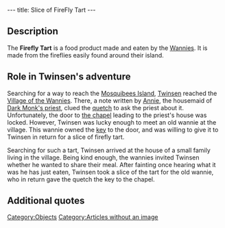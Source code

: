 ---
title: Slice of FireFly Tart
---

{{Quote|
Quote=You don't like this tart, but you must give it to someone who appreciates it more than you.|
Character=Official description}}

==Description==
The '''Firefly Tart''' is a food product made and eaten by the [[Wannies]]. It is made from the fireflies easily found around their island.

==Role in Twinsen's adventure==
Searching for a way to reach the [[Mosquibees Island]], [[Twinsen]] reached the [[Village of the Wannies]]. There, a note written by [[Annie]], the housemaid of [[Dark Monk's priest]], clued the [[quetch]] to ask the priest about it. Unfortunately, the door to [[Dark Monk's chapel|the chapel]] leading to the priest's house was locked. However, Twinsen was lucky enough to meet an old wannie at the village. This wannie owned the [[key]] to the door, and was willing to give it to Twinsen in return for a slice of firefly tart.

Searching for such a tart, Twinsen arrived at the house of a small family living in the village. Being kind enough, the wannies invited Twinsen whether he wanted to share their meal. After fainting once hearing what it was he has just eaten, Twinsen took a slice of the tart for the old wannie, who in return gave the quetch the key to the chapel.

==Additional quotes==
{{Quote|
Quote=Hey, pal! Say, if you bring me back a slice of tart, I'll tell you a pretty wacky secret.|
Character=The old wannie}}
{{Quote|
Quote=I fish fireflies used to bake tarts. It's awfully good you know, a firefly tart.|
Character=[[Arno]]}}
{{Quote|
Quote=So? How do you like my firefly tart?|
Character=Wannie woman}}

[[Category:Objects]]
[[Category:Articles without an image]]